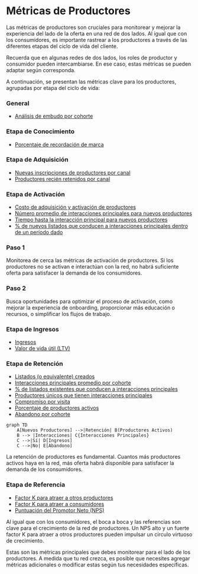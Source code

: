 
# Métricas de Productores

Las métricas de productores son cruciales para monitorear y mejorar la experiencia del lado de la oferta en una red de dos lados. Al igual que con los consumidores, es importante rastrear a los productores a través de las diferentes etapas del ciclo de vida del cliente.

<Callout>
Recuerda que en algunas redes de dos lados, los roles de productor y consumidor pueden intercambiarse. En ese caso, estas métricas se pueden adaptar según corresponda.
</Callout>

A continuación, se presentan las métricas clave para los productores, agrupadas por etapa del ciclo de vida:

### General

- [Análisis de embudo por cohorte](/indicadores-rendimiento/metricas-productores/metricas-productores-general)

### Etapa de Conocimiento

- [Porcentaje de recordación de marca](/indicadores-rendimiento/metricas-productores/metricas-productores-conocimiento)

### Etapa de Adquisición

- [Nuevas inscripciones de productores por canal](/indicadores-rendimiento/metricas-productores/metricas-productores-adquisicion)
- [Productores recién retenidos por canal](/indicadores-rendimiento/metricas-productores/metricas-productores-adquisicion)

### Etapa de Activación

- [Costo de adquisición y activación de productores](/indicadores-rendimiento/metricas-productores/metricas-productores-activacion)
- [Número promedio de interacciones principales para nuevos productores](/indicadores-rendimiento/metricas-productores/metricas-productores-activacion)
- [Tiempo hasta la interacción principal para nuevos productores](/indicadores-rendimiento/metricas-productores/metricas-productores-activacion)
- [% de nuevos listados que conducen a interacciones principales dentro de un período dado](/indicadores-rendimiento/metricas-productores/metricas-productores-activacion)

<Steps>

### Paso 1

Monitorea de cerca las métricas de activación de productores. Si los productores no se activan e interactúan con la red, no habrá suficiente oferta para satisfacer la demanda de los consumidores.

### Paso 2

Busca oportunidades para optimizar el proceso de activación, como mejorar la experiencia de onboarding, proporcionar más educación o recursos, o simplificar los flujos de trabajo.

</Steps>

### Etapa de Ingresos

- [Ingresos](/indicadores-rendimiento/metricas-productores/metricas-productores-ingresos)
- [Valor de vida útil (LTV)](/indicadores-rendimiento/metricas-productores/metricas-productores-ingresos)

### Etapa de Retención

- [Listados (o equivalente) creados](/indicadores-rendimiento/metricas-productores/metricas-productores-retencion)
- [Interacciones principales promedio por cohorte](/indicadores-rendimiento/metricas-productores/metricas-productores-retencion)
- [% de listados existentes que conducen a interacciones principales](/indicadores-rendimiento/metricas-productores/metricas-productores-retencion)
- [Productores únicos que tienen interacciones principales](/indicadores-rendimiento/metricas-productores/metricas-productores-retencion)
- [Compromiso por visita](/indicadores-rendimiento/metricas-productores/metricas-productores-retencion)
- [Porcentaje de productores activos](/indicadores-rendimiento/metricas-productores/metricas-productores-retencion)  
- [Abandono por cohorte](/indicadores-rendimiento/metricas-productores/metricas-productores-retencion)

```mermaid
graph TD
    A[Nuevos Productores] -->|Retención| B(Productores Activos)
    B --> |Interacciones| C{Interacciones Principales}
    C -->|Sí| D[Ingresos]
    C -->|No| E[Abandono]
```

La retención de productores es fundamental. Cuantos más productores activos haya en la red, más oferta habrá disponible para satisfacer la demanda de los consumidores.

### Etapa de Referencia

- [Factor K para atraer a otros productores](/indicadores-rendimiento/metricas-productores/metricas-productores-referencia)
- [Factor K para atraer a consumidores](/indicadores-rendimiento/metricas-productores/metricas-productores-referencia)  
- [Puntuación del Promotor Neto (NPS)](/indicadores-rendimiento/metricas-productores/metricas-productores-referencia)

<Callout>
Al igual que con los consumidores, el boca a boca y las referencias son clave para el crecimiento de la red de productores. Un NPS alto y un fuerte factor K para atraer a otros productores pueden impulsar un círculo virtuoso de crecimiento.
</Callout>

Estas son las métricas principales que debes monitorear para el lado de los productores. A medida que tu red crezca, es posible que necesites agregar métricas adicionales o modificar estas según tus necesidades específicas.